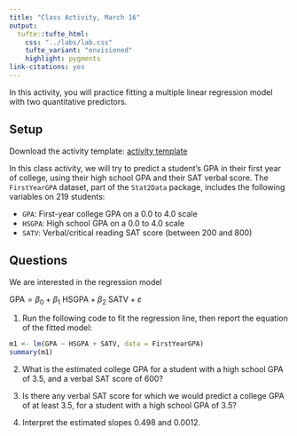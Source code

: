 ```yaml
---
title: "Class Activity, March 16"
output: 
  tufte::tufte_html:
    css: "../labs/lab.css"
    tufte_variant: "envisioned"
    highlight: pygments
link-citations: yes
---
```


In this activity, you will practice fitting a multiple linear regression model with two quantitative predictors.

## Setup

Download the activity template: [activity template](https://sta112-s22.github.io/class_activities/ca_lecture_20_template.Rmd)

In this class activity, we will try to predict a student's GPA in their first year of college, using their high school GPA and their SAT verbal score. The `FirstYearGPA` dataset, part of the `Stat2Data` package, includes the following variables on 219 students:

* `GPA`: First-year college GPA on a 0.0 to 4.0 scale
* `HSGPA`: High school GPA on a 0.0 to 4.0 scale
* `SATV`: Verbal/critical reading SAT score (between 200 and 800)

## Questions

We are interested in the regression model

$\text{GPA} = \beta_0 + \beta_1 \ \text{HSGPA} + \beta_2 \ \text{SATV} + \varepsilon$

1. Run the following code to fit the regression line, then report the equation of the fitted model:

```r
m1 <- lm(GPA ~ HSGPA + SATV, data = FirstYearGPA)
summary(m1)
```

2. What is the estimated college GPA for a student with a high school GPA of 3.5, and a verbal SAT score of 600?

3. Is there any verbal SAT score for which we would predict a college GPA of at least 3.5, for a student with a high school GPA of 3.5?

4. Interpret the estimated slopes 0.498 and 0.0012.